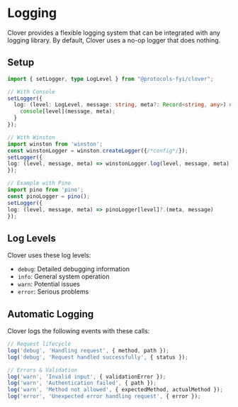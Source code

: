 # Logging

Clover provides a flexible logging system that can be integrated with any logging library. By default, Clover uses a no-op logger that does nothing.

## Setup

```typescript
import { setLogger, type LogLevel } from "@protocols-fyi/clover";

// With Console
setLogger({
  log: (level: LogLevel, message: string, meta?: Record<string, any>) => {
    console[level](message, meta);
  }
});

// With Winston
import winston from 'winston';
const winstonLogger = winston.createLogger({/*config*/});
setLogger({
log: (level, message, meta) => winstonLogger.log(level, message, meta)
});

// Example with Pino
import pino from 'pino';
const pinoLogger = pino();
setLogger({
log: (level, message, meta) => pinoLogger[level]?.(meta, message)
});
```

## Log Levels

Clover uses these log levels:
- `debug`: Detailed debugging information
- `info`: General system operation
- `warn`: Potential issues
- `error`: Serious problems

## Automatic Logging

Clover logs the following events with these calls:

```typescript
// Request lifecycle
log('debug', 'Handling request', { method, path });
log('debug', 'Request handled successfully', { status });

// Errors & Validation
log('warn', 'Invalid input', { validationError });
log('warn', 'Authentication failed', { path });
log('warn', 'Method not allowed', { expectedMethod, actualMethod });
log('error', 'Unexpected error handling request', { error });
```

